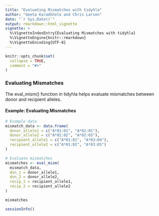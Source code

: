 ```yaml
---
title: "Evaluating Mismatches with tidyhla"
author: "Geeta Karadkhele and Chris Larsen"
date: "`r Sys.Date()`"
output: rmarkdown::html_vignette
vignette: >
  %\VignetteIndexEntry{Evaluating Mismatches with tidyhla}
  %\VignetteEngine{knitr::rmarkdown}
  %\VignetteEncoding{UTF-8}
---
```


```r
knitr::opts_chunk$set(
  collapse = TRUE,
  comment = "#>"
)
```

### Evaluating Mismatches

The eval_mism() function in tidyhla helps evaluate mismatches between donor and recipient alleles.

#### Example: Evaluating Mismatches

```r
# Example data
mismatch_data <- data.frame(
  donor_allele1 = c("A*01:01", "A*02:01"),
  donor_allele2 = c("A*01:02", "A*02:03"),
  recipient_allele1 = c("A*01:01", "A*03:04"),
  recipient_allele2 = c("A*01:02", "A*03:05")
)

# Evaluate mismatches
mismatches <- eval_mism(
  mismatch_data,
  don_1 = donor_allele1,
  don_2 = donor_allele2,
  recip_1 = recipient_allele1,
  recip_2 = recipient_allele2
)

mismatches
```


```r
sessionInfo()
```

